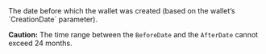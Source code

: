 <ResponseField name="BeforeDate" type="Unix timestamp" >    
The date before which the wallet was created (based on the wallet’s `CreationDate` parameter).

**Caution:** The time range between the `BeforeDate` and the `AfterDate` cannot exceed 24 months. 
</ResponseField>